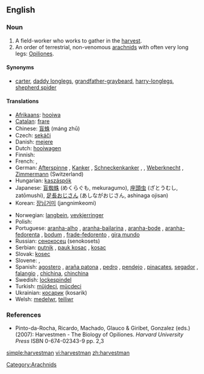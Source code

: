 ==English==

===Noun===
{{wikipedia}}
{{en-noun|harvestmen}}

# A field-worker who works to gather in the [[harvest]].
# An order of terrestrial, non-venomous [[arachnid]]s with often very long legs: [[Opiliones]].

====Synonyms====
* [[carter]], [[daddy longlegs]], [[grandfather-graybeard]], [[harry-longlegs]], [[shepherd spider]]

====Translations====
{{trans-top|arachnid}}
* [[Afrikaans]]: [[hooiwa]]
* [[Catalan]]: [[frare]]
* Chinese: [[盲蛛]] (máng zhū)
* Czech: [[sekáči]]
* Danish: [[mejere]]
* Dutch: [[hooiwagen]]
* Finnish: {{t-|fi|lukki}}
* French: {{t|fr|faucheur|m}}, {{t+|fr|faucheux}}
* German: [[Afterspinne]] {{f}}, [[Kanker]] {{m}}, [[Schneckenkanker]] {{m}}, {{t+|de|Schneider|m}}, [[Weberknecht]] {{m}}, [[Zimmermann]] {{m}} (Switzerland)
* Hungarian: [[kaszáspók]]
* Japanese: [[盲蜘蛛]] (めくらぐも, mekuragumo), [[座頭虫]] (ざとうむし, zatōmushi), [[足長おじさん]] (あしながおじさん, ashinaga ojisan)
* Korean: [[장님거미]] (jangnimkeomi)
{{trans-mid}}
* Norwegian: [[langbein]], [[vevkjerringer]]
* Polish: {{t+|pl|kosarz|m}}
* Portuguese: [[aranha-alho]] {{f}}, [[aranha-bailarina]] {{f}}, [[aranha-bode]] {{f}}, [[aranha-fedorenta]] {{f}}, [[bodum]] {{m}}, [[frade-fedorento]] {{m}}, [[gira mundo]] {{m}}
* Russian: [[сенокосец]] (senokosets) {{m}}
* Serbian: [[putnik]] {{m}}, [[pauk kosac]] {{m}}, [[kosac]] {{m}}
* Slovak: [[kosec]] {{m}}
* Slovene: {{t+|sl|matija|f}}, {{t+|sl|suha južina|f}}
* Spanish: [[agostero]] {{m}}, [[araña patona]] {{f}}, [[pedro]] {{m}}, [[pendejo]] {{m}}, [[pinacates]], [[segador]] {{m}}, [[falangio]] {{m}}, [[chichina]], [[chinchina]]
* Swedish: [[lockespindel]] {{c}}
* Turkish: [[müjdeci]], [[mücdeci]]
* Ukrainian: [[косарик]] (kosarik) {{m}}
* Welsh: [[medelwr]], [[teiliwr]]
{{trans-bottom}}

===References===
* Pinto-da-Rocha, Ricardo, Machado, Glauco & Giribet, Gonzalez (eds.) (2007): Harvestmen - The Biology of Opiliones. ''Harvard University Press'' ISBN 0-674-02343-9 pp. 2,3

[[Category:Arachnids]]

[[simple:harvestman]]
[[vi:harvestman]]
[[zh:harvestman]]